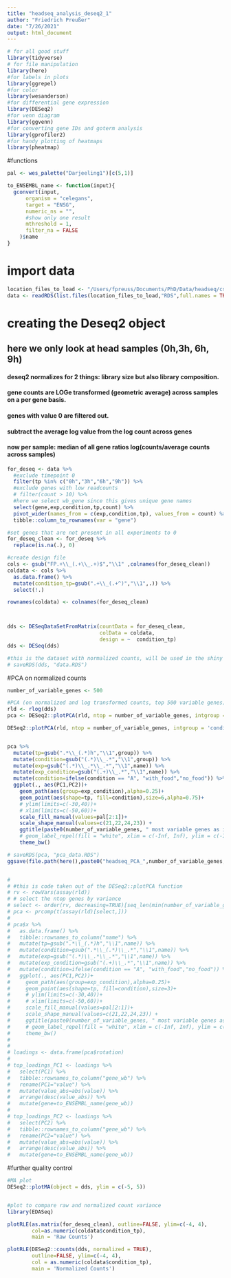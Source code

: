 ```yaml
---
title: "headseq_analysis_deseq2_1"
author: "Friedrich Preußer"
date: "7/26/2021"
output: html_document
---
```


```r
# for all good stuff
library(tidyverse)
# for file manipulation
library(here)
#for labels in plots
library(ggrepel)
#for color
library(wesanderson)
#for differential gene expression
library(DESeq2)
#for venn diagram
library(ggvenn)
#for converting gene IDs and goterm analysis
library(gprofiler2)
#for handy plotting of heatmaps
library(pheatmap)

```

#functions
```r

pal <- wes_palette("Darjeeling1")[c(5,1)]

to_ENSEMBL_name <- function(input){
  gconvert(input,
      organism = "celegans",
      target = "ENSG",
      numeric_ns = "",
      #show only one result
      mthreshold = 1,
      filter_na = FALSE
    )$name
}

``` 

# import data
```r

location_files_to_load <- "/Users/fpreuss/Documents/PhD/Data/headseq/csvs/"
data <- readRDS(list.files(location_files_to_load,"RDS",full.names = TRUE))

```


# creating the Deseq2 object
## here we only look at head samples (0h,3h, 6h, 9h)
#### deseq2 normalizes for 2 things: library size but also library composition.
#### gene counts are LOGe transformed (geometric average) across samples on a per gene basis.
#### genes with value 0 are filtered out.
#### subtract the average log value from the log count across genes
#### now per sample: median of all gene ratios log(counts/average counts across samples)

```r

for_deseq <- data %>%
  #exclude timepoint 0
  filter(tp %in% c("0h","3h","6h","9h")) %>%
  #exclude genes with low readcounts
  # filter(count > 10) %>%
  #here we select wb_gene since this gives unique gene names
  select(gene,exp,condition,tp,count) %>%
  pivot_wider(names_from = c(exp,condition,tp), values_from = count) %>%
  tibble::column_to_rownames(var = "gene")

#set genes that are not present in all experiments to 0
for_deseq_clean <- for_deseq %>%
  replace(is.na(.), 0)

#create design file
cols <- gsub("FP.+\\_(.+\\_.+)$","\\1" ,colnames(for_deseq_clean))
coldata <- cols %>%
  as.data.frame() %>%
  mutate(condition_tp=gsub(".+\\_(.+^)","\\1",.)) %>%
  select(!.)

rownames(coldata) <- colnames(for_deseq_clean)



dds <- DESeqDataSetFromMatrix(countData = for_deseq_clean,
                              colData = coldata,
                              design = ~  condition_tp)
dds <- DESeq(dds)

#this is the dataset with normalized counts, will be used in the shiny app
# saveRDS(dds, "data.RDS")
```

#PCA on normalized counts
```r
number_of_variable_genes <- 500

#PCA (on normalized and log transformed counts, top 500 variable genes)
rld <- rlog(dds)
pca <- DESeq2::plotPCA(rld, ntop = number_of_variable_genes, intgroup = 'condition_tp',returnData=TRUE)

DESeq2::plotPCA(rld, ntop = number_of_variable_genes, intgroup = 'condition_tp')


pca %>%
  mutate(tp=gsub(".*\\_(.*)h","\\1",group)) %>%
  mutate(condition=gsub("(.*)\\_.*","\\1",group)) %>%
  mutate(exp=gsub("(.*)\\_.*\\_.*","\\1",name)) %>%
  mutate(exp_condition=gsub("(.+)\\_.*","\\1",name)) %>%
  mutate(condition=ifelse(condition == "A", "with_food","no_food")) %>%
  ggplot(., aes(PC1,PC2))+
    geom_path(aes(group=exp_condition),alpha=0.25)+
    geom_point(aes(shape=tp, fill=condition),size=6,alpha=0.75)+
    # ylim(limits=c(-30,40))+
    # xlim(limits=c(-50,60))+
    scale_fill_manual(values=pal[2:1])+
    scale_shape_manual(values=c(21,22,24,23)) + 
    ggtitle(paste0(number_of_variable_genes, " most variable genes as input."))+
    # geom_label_repel(fill = "white", xlim = c(-Inf, Inf), ylim = c(-Inf, Inf))+
    theme_bw()

# saveRDS(pca, "pca_data.RDS")
ggsave(file.path(here(),paste0("headseq_PCA_",number_of_variable_genes,"_most_variable_genes",".png")),height=5, width=8)


# 
# #this is code taken out of the DESeq2::plotPCA function
# rv <- rowVars(assay(rld))
# # select the ntop genes by variance
# select <- order(rv, decreasing=TRUE)[seq_len(min(number_of_variable_genes, length(rv)))]
# pca <- prcomp(t(assay(rld)[select,]))
# 
# pca$x %>%
#   as.data.frame() %>%
#   tibble::rownames_to_column("name") %>%
#   mutate(tp=gsub(".*\\_(.*)h","\\1",name)) %>% 
#   mutate(condition=gsub(".*\\_(.*)\\_.*","\\1",name)) %>%
#   mutate(exp=gsub("(.*)\\_.*\\_.*","\\1",name)) %>%
#   mutate(exp_condition=gsub("(.+)\\_.*","\\1",name)) %>%
#   mutate(condition=ifelse(condition == "A", "with_food","no_food")) %>%
#   ggplot(., aes(PC1,PC2))+
#     geom_path(aes(group=exp_condition),alpha=0.25)+
#     geom_point(aes(shape=tp, fill=condition),size=3)+
#     # ylim(limits=c(-30,40))+
#     # xlim(limits=c(-50,60))+
#     scale_fill_manual(values=pal[2:1])+
#     scale_shape_manual(values=c(21,22,24,23)) +
#     ggtitle(paste0(number_of_variable_genes, " most variable genes as input."))+
#     # geom_label_repel(fill = "white", xlim = c(-Inf, Inf), ylim = c(-Inf, Inf))+
#     theme_bw()
# 
# 
# loadings <- data.frame(pca$rotation)
# 
# top_loadings_PC1 <- loadings %>%
#   select(PC1) %>%
#   tibble::rownames_to_column("gene_wb") %>%
#   rename(PC1="value") %>%
#   mutate(value_abs=abs(value)) %>%
#   arrange(desc(value_abs)) %>%
#   mutate(gene=to_ENSEMBL_name(gene_wb))
# 
# top_loadings_PC2 <- loadings %>%
#   select(PC2) %>%
#   tibble::rownames_to_column("gene_wb") %>%
#   rename(PC2="value") %>%
#   mutate(value_abs=abs(value)) %>%
#   arrange(desc(value_abs)) %>%
#   mutate(gene=to_ENSEMBL_name(gene_wb))

```


#further quality control
```r


#MA plot
DESeq2::plotMA(object = dds, ylim = c(-5, 5))


#plot to compare raw and normalized count variance
library(EDASeq)

plotRLE(as.matrix(for_deseq_clean), outline=FALSE, ylim=c(-4, 4),
        col=as.numeric(coldata$condition_tp),
        main = 'Raw Counts')

plotRLE(DESeq2::counts(dds, normalized = TRUE),
        outline=FALSE, ylim=c(-4, 4),
        col = as.numeric(coldata$condition_tp),
        main = 'Normalized Counts')
```

